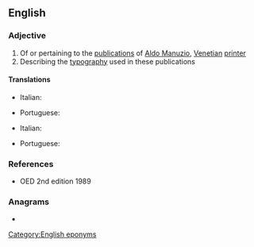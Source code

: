 {{also|aldine}}
==English==

===Adjective===
{{en-adj|-}}

# Of or pertaining to the [[publication]]s of [[w:Aldus Manutius|Aldo Manuzio]], [[Venetian]] [[printer]]
# Describing the [[typography]] used in these publications

====Translations====
{{trans-top|of or pertaining to the publications of Aldus Manutius}}
* Italian: {{t|it|aldino|m}}
{{trans-mid}}
* Portuguese: {{t|pt|aldino}}
{{trans-bottom}}

{{trans-top|describing the typography used}}
* Italian: {{t|it|aldino|m}}
{{trans-mid}}
* Portuguese: {{t|pt|aldino}}
{{trans-bottom}}

===References===
* OED 2nd edition 1989

===Anagrams===
* {{anagrams|en|a=adeiln|Daniel|Delian|Delina|Denali|alined|daniel|deal in|dealin'|denail|denial|dienal|enlaid|inlead|lained|lead in|lead-in|leadin'|nailed}}

[[Category:English eponyms]]
